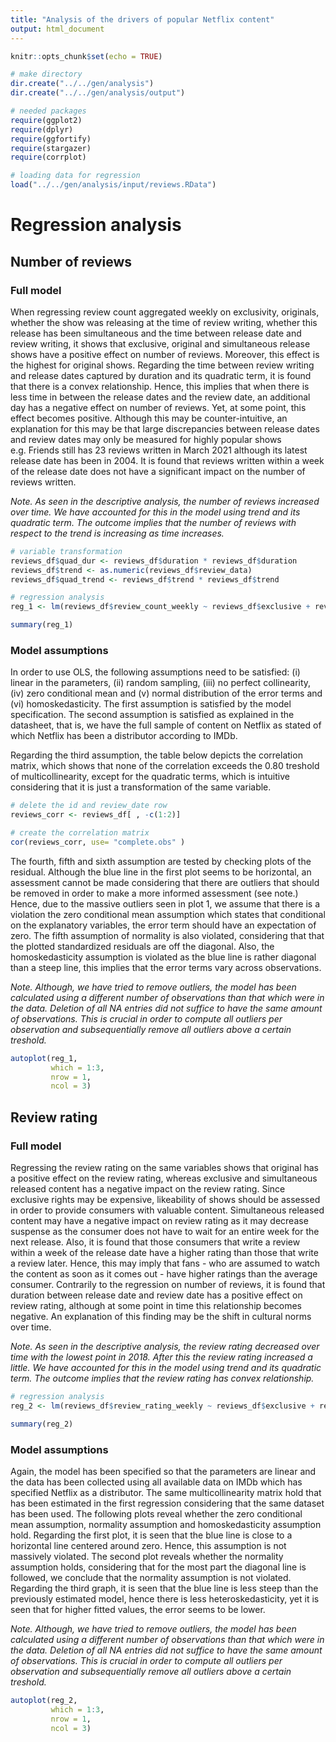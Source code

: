 ```yaml
---
title: "Analysis of the drivers of popular Netflix content"
output: html_document
---
```


```r
knitr::opts_chunk$set(echo = TRUE)

# make directory
dir.create("../../gen/analysis")
dir.create("../../gen/analysis/output")

# needed packages
require(ggplot2)
require(dplyr)
require(ggfortify)
require(stargazer)
require(corrplot)

# loading data for regression
load("../../gen/analysis/input/reviews.RData")

```

# Regression analysis

## Number of reviews

### Full model

When regressing review count aggregated weekly on exclusivity, originals, whether the show was releasing at the time of review writing, whether this release has been simultaneous and the time between release date and review writing, it shows that exclusive, original and simultaneous release shows have a positive effect on number of reviews. Moreover, this effect is the highest for original shows. Regarding the time between review writing and release dates captured by duration and its quadratic term, it is found that there is a convex relationship. Hence, this implies that when there is less time in between the release dates and the review date, an additional day has a negative effect on number of reviews. Yet, at some point, this effect becomes positive. Although this may be counter-intuitive, an explanation for this may be that large discrepancies between release dates and review dates may only be measured for highly popular shows e.g. Friends still has 23 reviews written in March 2021 although its latest release date has been in 2004. It is found that reviews written within a week of the release date does not have a significant impact on the number of reviews written. 

*Note. As seen in the descriptive analysis, the number of reviews increased over time. We have accounted for this in the model using trend and its quadratic term. The outcome implies that the number of reviews with respect to the trend is increasing as time increases.*

```r

# variable transformation
reviews_df$quad_dur <- reviews_df$duration * reviews_df$duration
reviews_df$trend <- as.numeric(reviews_df$review_data)
reviews_df$quad_trend <- reviews_df$trend * reviews_df$trend

# regression analysis
reg_1 <- lm(reviews_df$review_count_weekly ~ reviews_df$exclusive + reviews_df$original + reviews_df$releasing + reviews_df$simultaneous + reviews_df$duration + reviews_df$quad_dur + reviews_df$trend + reviews_df$quad_trend, data = reviews_df)

summary(reg_1)  
```

### Model assumptions

In order to use OLS, the following assumptions need to be satisfied: (i) linear in the parameters, (ii) random sampling, (iii) no perfect collinearity, (iv) zero conditional mean and (v) normal distribution of the error terms and (vi) homoskedasticity. The first assumption is satisfied by the model specification. The second assumption is satisfied as explained in the datasheet, that is, we have the full sample of content on Netflix as stated of which Netflix has been a distributor according to IMDb. 

Regarding the third assumption, the table below depicts the correlation matrix, which shows that none of the correlation exceeds the 0.80 treshold of multicollinearity, except for the quadratic terms, which is intuitive considering that it is just a transformation of the same variable. 

``` r
# delete the id and review_date row
reviews_corr <- reviews_df[ , -c(1:2)]

# create the correlation matrix
cor(reviews_corr, use= "complete.obs" )
```
The fourth, fifth and sixth assumption are tested by checking plots of the residual. Although the blue line in the first plot seems to be horizontal, an assessment cannot be made considering that there are outliers that should be removed in order to make a more informed assessment (see note.) Hence, due to the massive outliers seen in plot 1, we assume that there is a violation the zero conditional mean assumption which states that conditional on the explanatory variables, the error term should have an expectation of zero. The fifth assumption of normality is also violated, considering that that the plotted standardized residuals are off the diagonal. Also, the homoskedasticity assumption is violated as the blue line is rather diagonal than a steep line, this implies that the error terms vary across observations. 

*Note. Although, we have tried to remove outliers, the model has been calculated using a different number of observations than that which were in the data. Deletion of all NA entries did not suffice to have the same amount of observations. This is crucial in order to compute all outliers per observation and subsequentially remove all outliers above a certain treshold.*
``` r
autoplot(reg_1,
         which = 1:3,
         nrow = 1,
         ncol = 3)
```


## Review rating

### Full model

Regressing the review rating on the same variables shows that original has a positive effect on the review rating, whereas exclusive and simultaneous released content has a negative impact on the review rating. Since exclusive rights may be expensive, likeability of shows should be assessed in order to provide consumers with valuable content. Simultaneous released content may have a negative impact on review rating as it may decrease suspense as the consumer does not have to wait for an entire week for the next release. Also, it is found that those consumers that write a review within a week of the release date have a higher rating than those that write a review later. Hence, this may imply that fans - who are assumed to watch the content as soon as it comes out - have higher ratings than the average consumer. Contrarily to the regression on number of reviews, it is found that duration between release date and review date has a positive effect on review rating, although at some point in time this relationship becomes negative. An explanation of this finding may be the shift in cultural norms over time. 

*Note. As seen in the descriptive analysis, the review rating decreased over time with the lowest point in 2018. After this the review rating increased a little. We have accounted for this in the model using trend and its quadratic term. The outcome implies that the review rating has convex relationship.*

```r

# regression analysis
reg_2 <- lm(reviews_df$review_rating_weekly ~ reviews_df$exclusive + reviews_df$original + reviews_df$releasing + reviews_df$simultaneous + reviews_df$duration + reviews_df$quad_dur + reviews_df$trend + reviews_df$quad_trend, data = reviews_df)

summary(reg_2) 
```

### Model assumptions

Again, the model has been specified so that the parameters are linear and the data has been collected using all available data on IMDb which has specified Netflix as a distributor. The same multicollinearity matrix hold that has been estimated in the first regression considering that the same dataset has been used. The following plots reveal whether the zero conditional mean assumption, normality assumption and homoskedasticity assumption hold. Regarding the first plot, it is seen that the blue line is close to a horizontal line centered around zero. Hence, this assumption is not massively violated. The second plot reveals whether the normality assumption holds, considering that for the most part the diagonal line is followed, we conclude that the normality assumption is not violated. Regarding the third graph, it is seen that the blue line is less steep than the previously estimated model, hence there is less heteroskedasticity, yet it is seen that for higher fitted values, the error seems to be lower. 

*Note. Although, we have tried to remove outliers, the model has been calculated using a different number of observations than that which were in the data. Deletion of all NA entries did not suffice to have the same amount of observations. This is crucial in order to compute all outliers per observation and subsequentially remove all outliers above a certain treshold.*

``` r
autoplot(reg_2,
         which = 1:3,
         nrow = 1,
         ncol = 3)
```

